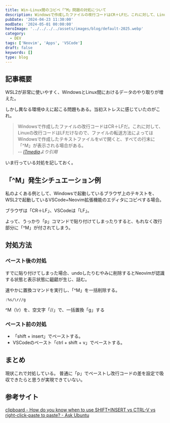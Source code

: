 ```yaml
---
title: Win-Linux間のコピペ「^M」問題の対処について
description: Windowsで作成したファイルの改行コードはCR＋LFだ。これに対して、Linuxの改行コードはLFだけなので、ファイルの転送方法によってはWindowsで作成したテキストファイルをviで開くと、すべての行末に「^M」が表示される場合がある。
pubDate: '2024-04-23 11:30:00'
modDate: '2024-05-01 00:00:00'
heroImage: '../../../../assets/images/blog/default-2025.webp'
category:
  - DEV
tags: ['Neovim', 'Apps', 'VSCode']
draft: false
keywords: []
type: blog
---
```


## 記事概要

WSL2が非常に使いやすく、WindowsとLinux間におけるデータのやり取りが増えた。

しかし異なる環境ゆえに起こる問題もある。当初ストレスに感じていたのがこれ。

> Windowsで作成したファイルの改行コードはCR＋LFだ。これに対して、Linuxの改行コードはLFだけなので、ファイルの転送方法によってはWindowsで作成したテキストファイルをviで開くと、すべての行末に「^M」が表示される場合がある。<br /><cite class='text-sm text-right block mt-2'>-- [ITmedia](https://atmarkit.itmedia.co.jp/flinux/rensai/linuxtips/164linendm.html)より引用</cite>

いま行っている対処を記しておく。

## 「^M」発生シチュエーション例

私のよくある例として、Windowsで起動しているブラウザ上のテキストを、WSL2で起動しているVSCode+Neovim拡張機能のエディタにコピペする場合。

ブラウザは「CR＋LF」、VSCodeは「LF」。

よって、うっかり「p」コマンドで貼り付けてしまったりすると、もれなく改行部分に「^M」が付されてしまう。

## 対処方法

### ペースト後の対処

すでに貼り付けてしまった場合、undoしたりむやみに削除するとNeovimが認識する状態と表示状態に齟齬が生じ、詰む。

速やかに置換コマンドを実行し、「^M」を一括削除する。

```vim
:%s/\r//g
```

^M（\r）を、空文字「//」で、一括置換「g」する

### ペースト前の対処

- 「shift + insert」でペーストする。
- VSCodeのペースト「ctrl + shift + v」でペーストする。

## まとめ

現状これで対処している。 普通に「p」でペーストし改行コードの差を設定で吸収できたらと思うが実現できていない。

## 参考サイト

[clipboard - How do you know when to use SHIFT+INSERT vs CTRL-V vs right-click-paste to paste? - Ask Ubuntu](https://askubuntu.com/questions/26655/how-do-you-know-when-to-use-shiftinsert-vs-ctrl-v-vs-right-click-paste-to-paste)

